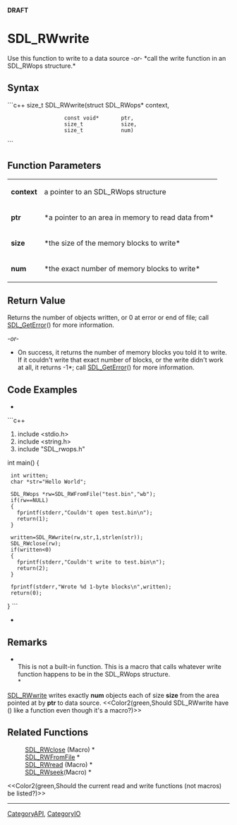 <!-- pragma section-numbers off -->
<!-- pragma disable-camelcase -->
'''DRAFT'''

= SDL_RWwrite =
Use this function to write to a data source ''-or-'' *call the write function in an SDL_RWops structure.*


== Syntax ==
```c++
size_t SDL_RWwrite(struct SDL_RWops* context,
                   const void*       ptr,
                   size_t            size,
                   size_t            num)
```

== Function Parameters ==
{|
|'''context'''
|a pointer to an SDL_RWops structure
|-
|'''ptr'''
|*a pointer to an area in memory to read data from*
|-
|'''size'''
|*the size of the memory blocks to write*
|-
|'''num'''
|*the exact number of memory blocks to write*
|}

== Return Value ==
Returns the number of objects written, or 0 at error or end of file; call [[SDL_GetError]]() for more information.

''-or-''

*On success, it returns the number of memory blocks you told it to write. If it couldn't write that exact number of blocks, or the write didn't work at all, it returns -1*; call [[SDL_GetError]]() for more information.

== Code Examples ==
*
```c++
#include <stdio.h>
#include <string.h>
#include "SDL_rwops.h"

int main()
{
  int written;
  char *str="Hello World";

  SDL_RWops *rw=SDL_RWFromFile("test.bin","wb");
  if(rw==NULL)
  {
    fprintf(stderr,"Couldn't open test.bin\n");
    return(1);
  }

  written=SDL_RWwrite(rw,str,1,strlen(str));
  SDL_RWclose(rw);
  if(written<0)
  {
    fprintf(stderr,"Couldn't write to test.bin\n");
    return(2);
  }

  fprintf(stderr,"Wrote %d 1-byte blocks\n",written);
  return(0);
}
```
*

== Remarks ==
*<br/>This is not a built-in function. This is a macro that calls whatever write function happens to be in the SDL_RWops structure.<br/>*

[[SDL_RWwrite]] writes exactly '''num''' objects each of size '''size''' from the area pointed at by '''ptr''' to data source.  <<Color2(green,Should SDL_RWwrite have () like a function even though it's a macro?)>>

== Related Functions ==
:[[SDL_RWclose]] (Macro) *
:[[SDL_RWFromFile]] *
:[[SDL_RWread]] (Macro) *
:[[SDL_RWseek]](Macro) *

<<Color2(green,Should the current read and write functions (not macros) be listed?)>>

----
[[CategoryAPI]], [[CategoryIO]]
